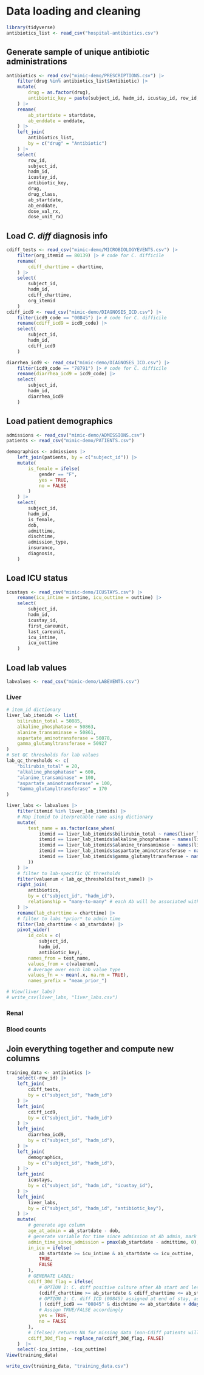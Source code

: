 # Data loading and cleaning
```r
library(tidyverse)
antibiotics_list <- read_csv("hospital-antibiotics.csv")
```

## Generate sample of unique antibiotic administrations
```r
antibiotics <- read_csv("mimic-demo/PRESCRIPTIONS.csv") |>
    filter(drug %in% antibiotics_list$Antibiotic) |>
    mutate(
        drug = as.factor(drug),
        antibiotic_key = paste(subject_id, hadm_id, icustay_id, row_id, drug, sep = "_")
    ) |>
    rename(
        ab_startdate = startdate,
        ab_enddate = enddate,
    ) |>
    left_join(
        antibiotics_list,
        by = c("drug" = "Antibiotic")
    ) |>
    select(
        row_id,
        subject_id,
        hadm_id,
        icustay_id,
        antibiotic_key,
        drug,
        drug_class,
        ab_startdate,
        ab_enddate,
        dose_val_rx,
        dose_unit_rx)
```

## Load *C. diff* diagnosis info
```r
cdiff_tests <- read_csv("mimic-demo/MICROBIOLOGYEVENTS.csv") |>
    filter(org_itemid == 80139) |> # code for C. difficile
    rename(
        cdiff_charttime = charttime,
    ) |>
    select(
        subject_id,
        hadm_id,
        cdiff_charttime,
        org_itemid
    )
cdiff_icd9 <- read_csv("mimic-demo/DIAGNOSES_ICD.csv") |>
    filter(icd9_code == "00845") |> # code for C. difficile
    rename(cdiff_icd9 = icd9_code) |>
    select(
        subject_id,
        hadm_id,
        cdiff_icd9
    )

diarrhea_icd9 <- read_csv("mimic-demo/DIAGNOSES_ICD.csv") |>
    filter(icd9_code == "78791") |> # code for C. difficile
    rename(diarrhea_icd9 = icd9_code) |>
    select(
        subject_id,
        hadm_id,
        diarrhea_icd9
    )
```

## Load patient demographics
```r
admissions <- read_csv("mimic-demo/ADMISSIONS.csv")
patients <- read_csv("mimic-demo/PATIENTS.csv")

demographics <- admissions |>
    left_join(patients, by = c("subject_id")) |>
    mutate(
        is_female = ifelse(
            gender == "F",
            yes = TRUE,
            no = FALSE
        )
    ) |>
    select(
        subject_id,
        hadm_id,
        is_female,
        dob,
        admittime,
        dischtime,
        admission_type,
        insurance,
        diagnosis,
    )
```

## Load ICU status
```r
icustays <- read_csv("mimic-demo/ICUSTAYS.csv") |>
    rename(icu_intime = intime, icu_outtime = outtime) |>
    select(
        subject_id,
        hadm_id,
        icustay_id,
        first_careunit,
        last_careunit,
        icu_intime,
        icu_outtime
    )
```

## Load lab values
```r
labvalues <- read_csv("mimic-demo/LABEVENTS.csv")
```
### Liver
```r
# item_id dictionary
liver_lab_itemids <- list(
    bilirubin_total = 50885,
    alkaline_phosphatase = 50863,
    alanine_transaminase = 50861,
    aspartate_aminotransferase = 50878,
    gamma_glutamyltransferase = 50927
)
# Set QC thresholds for lab values
lab_qc_thresholds <- c(
    "bilirubin_total" = 20,
    "alkaline_phosphatase" = 600,
    "alanine_transaminase" = 100,
    "aspartate_aminotransferase" = 100,
    "Gamma_glutamyltransferase" = 170
)

liver_labs <- labvalues |>
    filter(itemid %in% liver_lab_itemids) |>
    # Map itemid to iterpretable name using dictionary
    mutate(
        test_name = as.factor(case_when(
            itemid == liver_lab_itemids$bilirubin_total ~ names(liver_lab_itemids)[1],
            itemid == liver_lab_itemids$alkaline_phosphatase ~ names(liver_lab_itemids)[2],
            itemid == liver_lab_itemids$alanine_transaminase ~ names(liver_lab_itemids)[3],
            itemid == liver_lab_itemids$aspartate_aminotransferase ~ names(liver_lab_itemids)[4],
            itemid == liver_lab_itemids$gamma_glutamyltransferase ~ names(liver_lab_itemids)[5]
        ))
    ) |>
    # filter to lab-specific QC thresholds
    filter(valuenum < lab_qc_thresholds[test_name]) |>
    right_join(
        antibiotics,
        by = c("subject_id", "hadm_id"),
        relationship = "many-to-many" # each Ab will be associated with multiple labs, and each lab will be associated with multiple Abs, since eac admission (the key), may contain multiple Abs
    ) |>
    rename(lab_charttime = charttime) |>
    # filter to labs *prior* to admin time
    filter(lab_charttime < ab_startdate) |>
    pivot_wider(
        id_cols = c(
            subject_id,
            hadm_id,
            antibiotic_key),
        names_from = test_name,
        values_from = c(valuenum),
        # Average over each lab value type
        values_fn = ~ mean(.x, na.rm = TRUE),
        names_prefix = "mean_prior_")

# View(liver_labs)
# write_csv(liver_labs, "liver_labs.csv")
```
### Renal
### Blood counts

## Join everything together and compute new columns
```r
training_data <- antibiotics |>
    select(-row_id) |>
    left_join(
        cdiff_tests,
        by = c("subject_id", "hadm_id")
    ) |>
    left_join(
        cdiff_icd9,
        by = c("subject_id", "hadm_id")
    ) |>
    left_join(
        diarrhea_icd9,
        by = c("subject_id", "hadm_id"),
    ) |>
    left_join(
        demographics,
        by = c("subject_id", "hadm_id"),
    ) |>
    left_join(
        icustays,
        by = c("subject_id", "hadm_id", "icustay_id"),
    ) |>
    left_join(
        liver_labs,
        by = c("subject_id", "hadm_id", "antibiotic_key"),
    ) |>
    mutate(
        # generate age column
        age_at_admin = ab_startdate - dob,
        # generate variable for time since admission at Ab admin, mark 0 if same day since datetimes for Abs are not available
        admin_time_since_admission = pmax(ab_startdate - admittime, 0),
        in_icu = ifelse(
            ab_startdate >= icu_intime & ab_startdate <= icu_outtime,
            TRUE,
            FALSE
        ),
        # GENERATE LABEL:
        cdiff_30d_flag = ifelse(
            # OPTION 1: C. diff positive culture after Ab start and less than 30 days after
            (cdiff_charttime >= ab_startdate & cdiff_charttime <= ab_startdate + ddays(30))
            # OPTION 2: C. diff ICD (00845) assigned at end of stay, as long as discharge was <30 days after Ab start
            | (cdiff_icd9 == "00845" & dischtime <= ab_startdate + ddays(30)),
            # Assign TRUE/FALSE accordingly
            yes = TRUE,
            no = FALSE
        ),
        # ifelse() returns NA for missing data (non-Cdiff patients will have missing ICDs), so fill missing with FALSE
        cdiff_30d_flag = replace_na(cdiff_30d_flag, FALSE)
    )  |>
    select(-icu_intime, -icu_outtime)
View(training_data)
```
```r
write_csv(training_data, "training_data.csv")
```